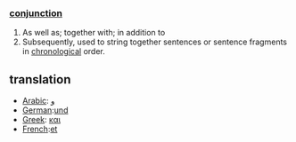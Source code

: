 ===[[conjunction]]===

# As well as; together with; in addition to
# Subsequently, used to string together sentences or sentence fragments in [[chronological]] order.

==translation==

*[[Arabic]]: [[و]]
*[[German]]:[[und]]
*[[Greek]]: [[και]]
*[[French]]:[[et]]
